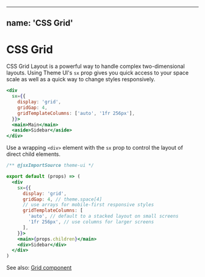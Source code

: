 
---
name: 'CSS Grid'
---

# CSS Grid

CSS Grid Layout is a powerful way to handle complex two-dimensional layouts.
Using Theme UI's `sx` prop gives you quick access to your space scale as well as a quick way to change styles responsively.

```jsx live
<div
  sx={{
    display: 'grid',
    gridGap: 4,
    gridTemplateColumns: ['auto', '1fr 256px'],
  }}>
  <main>Main</main>
  <aside>Sidebar</aside>
</div>
```

Use a wrapping `<div>` element with the `sx` prop to control the layout of direct child elements.

```jsx
/** @jsxImportSource theme-ui */

export default (props) => (
  <div
    sx={{
      display: 'grid',
      gridGap: 4, // theme.space[4]
      // use arrays for mobile-first responsive styles
      gridTemplateColumns: [
        'auto', // default to a stacked layout on small screens
        '1fr 256px', // use columns for larger screens
      ],
    }}>
    <main>{props.children}</main>
    <div>Sidebar</div>
  </div>
)
```

See also: [Grid component](/components/grid)